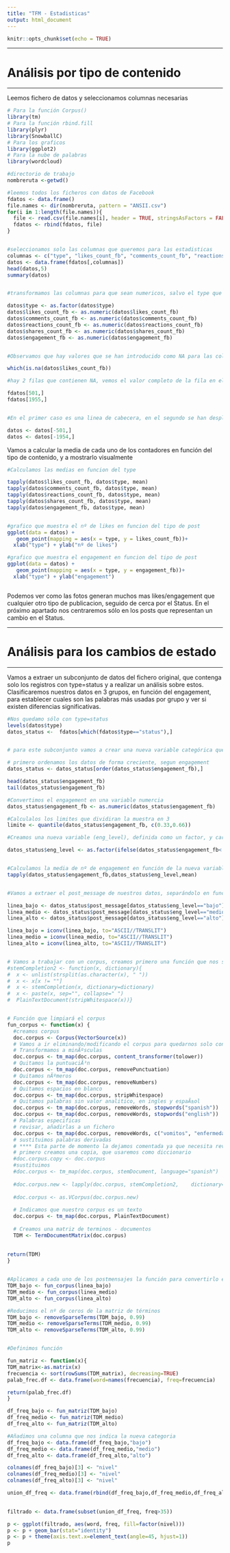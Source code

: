 ---
title: "TFM - Estadisticas"
output: html_document
---

```{r setup, include=FALSE}
knitr::opts_chunk$set(echo = TRUE)
```



******
# Análisis por tipo de contenido
******

Leemos fichero de datos y seleccionamos columnas necesarias

```{r}

# Para la función Corpus()
library(tm)
# Para la función rbind.fill
library(plyr)
library(SnowballC)
# Para los graficos
library(ggplot2)  
# Para la nube de palabras
library(wordcloud)

#directorio de trabajo
nombreruta <-getwd()

#leemos todos los ficheros con datos de Facebook
fdatos <- data.frame()
file.names <- dir(nombreruta, pattern = "ANSII.csv")
for(i in 1:length(file.names)){
  file <- read.csv(file.names[i], header = TRUE, stringsAsFactors = FALSE,encoding = "ANSII")
  fdatos <- rbind(fdatos, file)
}


#seleccionamos solo las columnas que queremos para las estadisticas
columnas <- c("type", "likes_count_fb", "comments_count_fb", "reactions_count_fb","shares_count_fb","engagement_fb")
datos <- data.frame(fdatos[,columnas])
head(datos,5)
summary(datos)


#transformamos las columnas para que sean numericos, salvo el type que sera un factor

datos$type <- as.factor(datos$type)
datos$likes_count_fb <- as.numeric(datos$likes_count_fb)
datos$comments_count_fb <- as.numeric(datos$comments_count_fb)
datos$reactions_count_fb <- as.numeric(datos$reactions_count_fb)
datos$shares_count_fb <- as.numeric(datos$shares_count_fb)
datos$engagement_fb <- as.numeric(datos$engagement_fb)


#Observamos que hay valores que se han introducido como NA para las columnas numéricas, miramos que esta ocurriendo

which(is.na(datos$likes_count_fb))

#hay 2 filas que contienen NA, vemos el valor completo de la fila en el fichero original

fdatos[501,]
fdatos[1955,]


#En el primer caso es una linea de cabecera, en el segundo se han desplazado las columnas. Borramos las dos filas para poder seguir trabajando, solo en datos, no en fdatos

datos <- datos[-501,]
datos <- datos[-1954,]

```

Vamos a calcular la media de cada uno de los contadores en función del tipo de contenido, y a mostrarlo visualmente

```{r}

#Calculamos las medias en funcion del type

tapply(datos$likes_count_fb, datos$type, mean)
tapply(datos$comments_count_fb, datos$type, mean)
tapply(datos$reactions_count_fb, datos$type, mean)
tapply(datos$shares_count_fb, datos$type, mean)
tapply(datos$engagement_fb, datos$type, mean)


#grafico que muestra el nº de likes en funcion del tipo de post
ggplot(data = datos) + 
   geom_point(mapping = aes(x = type, y = likes_count_fb))+
  xlab("type") + ylab("nº de likes")

#grafico que muestra el engagement en funcion del tipo de post
ggplot(data = datos) + 
   geom_point(mapping = aes(x = type, y = engagement_fb))+
  xlab("type") + ylab("engagement")



```

Podemos ver como las fotos generan muchos mas likes/engagement que cualquier otro tipo de publicacion, seguido de cerca por el Status. En el próximo apartado nos centraremos sólo en los posts que representan un cambio en el Status.



******
# Análisis para los cambios de estado
******

Vamos a extraer un subconjunto de datos del fichero original, 
que contenga solo los registros con type=status y a realizar un análisis sobre estos. Clasificaremos nuestros datos en 3 grupos, en función del engagement, para establecer cuales son las palabras más usadas por grupo y ver si existen diferencias significativas.


```{r}

#Nos quedamo sólo con type=status
levels(datos$type)
datos_status <-  fdatos[which(fdatos$type=="status"),]


# para este subconjunto vamos a crear una nueva variable categórica que tome los valores(alto, medio, bajo) en función del engagement

# primero ordenamos los datos de forma creciente, segun engagement
datos_status <- datos_status[order(datos_status$engagement_fb),] 

head(datos_status$engagement_fb)
tail(datos_status$engagement_fb)

#Convertimos el engagement en una variable numercia
datos_status$engagement_fb <- as.numeric(datos_status$engagement_fb)

#Calculalos los limites que dividiran la muestra en 3
limite <- quantile(datos_status$engagement_fb, c(0.33,0.66))

#Creamos una nueva variable (eng_level), definida como un factor, y caracterizada por tener el valor 'bajo' para el 33% mas bajo de engagement, 'medio' para valores entre el 33% y el 66%  y 'alto' para el resto.

datos_status$eng_level <- as.factor(ifelse(datos_status$engagement_fb<  limite[1],"bajo", ifelse(datos_status$engagement_fb <  limite[2],"medio","alto")))


#Calculamos la media de nº de engagement en función de la nueva variable
tapply(datos_status$engagement_fb,datos_status$eng_level,mean)


#Vamos a extraer el post_message de nuestros datos, separándolo en función del engagement level

linea_bajo <- datos_status$post_message[datos_status$eng_level=="bajo"]
linea_medio <- datos_status$post_message[datos_status$eng_level=="medio"]
linea_alto <- datos_status$post_message[datos_status$eng_level=="alto"]

linea_bajo = iconv(linea_bajo, to="ASCII//TRANSLIT")
linea_medio = iconv(linea_medio, to="ASCII//TRANSLIT")
linea_alto = iconv(linea_alto, to="ASCII//TRANSLIT")


# Vamos a trabajar con un corpus, creamos primero una función que nos sirva para completar despues del stemming.
#stemCompletion2 <- function(x, dictionary){
#  x <- unlist(strsplit(as.character(x), " "))
#  x <- x[x != ""]
#  x <- stemCompletion(x, dictionary=dictionary)
#  x <- paste(x, sep="", collapse=" ")
#  PlainTextDocument(stripWhitespace(x))}


# Función que limpiará el corpus
fun_corpus <- function(x) {
  #creamos corpus
  doc.corpus <- Corpus(VectorSource(x))
  # Vamos a ir eliminando/modificando el corpus para quedarnos solo con     las palabras necesarias 
  # Transformamos a minÃºsculas
  doc.corpus <- tm_map(doc.corpus, content_transformer(tolower)) 
  # Quitamos la puntuaciÃ³n
  doc.corpus <- tm_map(doc.corpus, removePunctuation) 
  # Quitamos nÃºmeros
  doc.corpus <- tm_map(doc.corpus, removeNumbers)
  # Quitamos espacios en blanco
  doc.corpus <- tm_map(doc.corpus, stripWhitespace)
  # Quitamos palabras sin valor analitico, en ingles y espaÃ±ol
  doc.corpus <- tm_map(doc.corpus, removeWords, stopwords("spanish")) 
  doc.corpus <- tm_map(doc.corpus, removeWords, stopwords("english"))  
  # Palabras especificas
  # revisar, añadirlas a un fichero
  doc.corpus <- tm_map(doc.corpus, removeWords, c("vomitos", "enfermedad",   "sindrome", "marfan"))   
  # sustituimos palabras derivadas 
  # **** Esta parte de momento la dejamos comentada ya que necesita revisión
  # primero creamos una copia, que usaremos como diccionario
  #doc.corpus.copy <- doc.corpus 
  #sustituimos
  #doc.corpus <- tm_map(doc.corpus, stemDocument, language="spanish")
  
  #doc.corpus.new <- lapply(doc.corpus, stemCompletion2,    dictionary=doc.corpus.copy)
  
  #doc.corpus <- as.VCorpus(doc.corpus.new)
  
  # Indicamos que nuestro corpus es un texto
  doc.corpus <- tm_map(doc.corpus, PlainTextDocument) 
  
  # Creamos una matriz de terminos - documentos
  TDM <- TermDocumentMatrix(doc.corpus)
  
  
return(TDM)  
}


#Aplicamos a cada uno de los postmensajes la función para convertirlo en un corpus y limpiarlo
TDM_bajo <- fun_corpus(linea_bajo)
TDM_medio <- fun_corpus(linea_medio)
TDM_alto <- fun_corpus(linea_alto)

#Reducimos el nº de ceros de la matriz de términos
TDM_bajo <- removeSparseTerms(TDM_bajo, 0.99)
TDM_medio <- removeSparseTerms(TDM_medio, 0.99)
TDM_alto <- removeSparseTerms(TDM_alto, 0.99)


#Definimos función

fun_matriz <- function(x){
TDM_matrix<-as.matrix(x)
frecuencia <- sort(rowSums(TDM_matrix), decreasing=TRUE)
palab_frec.df <- data.frame(word=names(frecuencia), freq=frecuencia)

return(palab_frec.df)
}

df_freq_bajo <- fun_matriz(TDM_bajo)
df_freq_medio <- fun_matriz(TDM_medio)
df_freq_alto <- fun_matriz(TDM_alto)

#Añadimos una columna que nos indica la nueva categoria
df_freq_bajo <- data.frame(df_freq_bajo,"bajo")
df_freq_medio <- data.frame(df_freq_medio,"medio")
df_freq_alto <- data.frame(df_freq_alto,"alto")

colnames(df_freq_bajo)[3] <- "nivel"
colnames(df_freq_medio)[3] <- "nivel"
colnames(df_freq_alto)[3] <- "nivel"

union_df_freq <- data.frame(rbind(df_freq_bajo,df_freq_medio,df_freq_alto))

                            
filtrado <- data.frame(subset(union_df_freq, freq>35))

p <- ggplot(filtrado, aes(word, freq, fill=factor(nivel)))    
p <- p + geom_bar(stat="identity")   
p <- p + theme(axis.text.x=element_text(angle=45, hjust=1))   
p 


```

